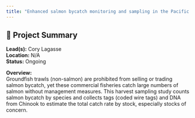 ```yaml
---
title: "Enhanced salmon bycatch monitoring and sampling in the Pacific region groundfish trawl fishery"
---
```


## 🧬 Project Summary

**Lead(s):** Cory Lagasse  
**Location:** N/A  
**Status:** Ongoing  

**Overview:**  
Groundfish trawls (non-salmon) are prohibited from selling or trading salmon bycatch, yet these commercial fisheries catch large numbers of salmon without management measures. This harvest sampling study counts salmon bycatch by species and collects tags (coded wire tags) and DNA from Chinook to estimate the total catch rate by stock, especially stocks of concern.